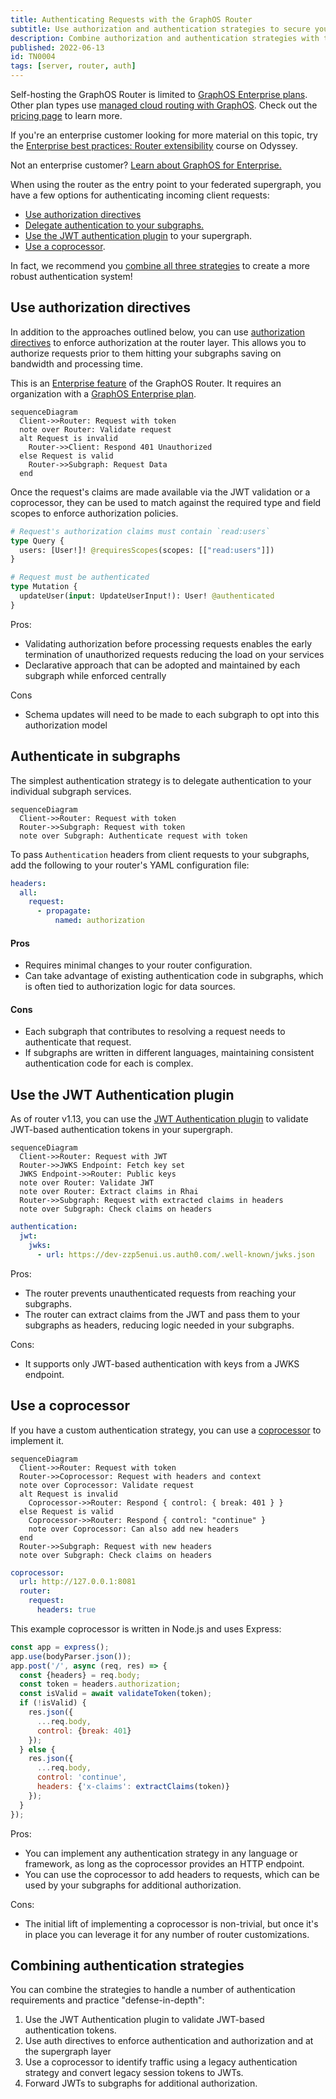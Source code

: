 ```yaml
---
title: Authenticating Requests with the GraphOS Router
subtitle: Use authorization and authentication strategies to secure your graph
description: Combine authorization and authentication strategies with the GraphOS Router to secure your graph through defense in depth.
published: 2022-06-13
id: TN0004
tags: [server, router, auth]
---
```


<EnterpriseFeature>

Self-hosting the GraphOS Router is limited to [GraphOS Enterprise plans](/graphos/enterprise/). Other plan types use [managed cloud routing with GraphOS](/graphos/cloud-routing). Check out the [pricing page](https://www.apollographql.com/pricing#graphos-router) to learn more.

</EnterpriseFeature>

<Tip>

If you're an enterprise customer looking for more material on this topic, try the [Enterprise best practices: Router extensibility](https://www.apollographql.com/tutorials/router-extensibility) course on Odyssey.

Not an enterprise customer? [Learn about GraphOS for Enterprise.](/graphos/enterprise)

</Tip>

When using the router as the entry point to your federated supergraph, you have a few options for authenticating incoming client requests:

- [Use authorization directives](#use-authorization-directives)
- [Delegate authentication to your subgraphs.](#authenticate-in-subgraphs)
- [Use the JWT authentication plugin](#use-the-jwt-authentication-plugin) to your supergraph.
- [Use a coprocessor](#use-a-coprocessor).

In fact, we recommend you [combine all three strategies](#combining-authentication-strategies) to create a more robust authentication system!

## Use authorization directives

In addition to the approaches outlined below, you can use [authorization directives](/router/configuration/authorization/) to enforce authorization at the router layer.
This allows you to authorize requests prior to them hitting your subgraphs saving on bandwidth and processing time.

<EnterpriseFeature>

This is an [Enterprise feature](/router/enterprise-features) of the GraphOS Router.
It requires an organization with a [GraphOS Enterprise plan](https://www.apollographql.com/pricing/).

</EnterpriseFeature>

```mermaid
sequenceDiagram
  Client->>Router: Request with token
  note over Router: Validate request
  alt Request is invalid
    Router->>Client: Respond 401 Unauthorized
  else Request is valid
    Router->>Subgraph: Request Data
  end
```

Once the request's claims are made available via the JWT validation or a coprocessor, they can be used to match against the required type and field scopes to enforce authorization policies.

```graphql
# Request's authorization claims must contain `read:users`
type Query {
  users: [User!]! @requiresScopes(scopes: [["read:users"]])
}

# Request must be authenticated
type Mutation {
  updateUser(input: UpdateUserInput!): User! @authenticated
}
```

Pros:

- Validating authorization before processing requests enables the early termination of unauthorized requests reducing the load on your services
- Declarative approach that can be adopted and maintained by each subgraph while enforced centrally

Cons

- Schema updates will need to be made to each subgraph to opt into this authorization model

## Authenticate in subgraphs

The simplest authentication strategy is to delegate authentication to your individual subgraph services.

```mermaid
sequenceDiagram
  Client->>Router: Request with token
  Router->>Subgraph: Request with token
  note over Subgraph: Authenticate request with token
```

To pass `Authentication` headers from client requests to your subgraphs, add the following to your router's YAML configuration file:

```yaml
headers:
  all:
    request:
      - propagate:
          named: authorization
```

#### Pros

- Requires minimal changes to your router configuration.
- Can take advantage of existing authentication code in subgraphs, which is often tied to authorization logic for data sources.

#### Cons

- Each subgraph that contributes to resolving a request needs to authenticate that request.
- If subgraphs are written in different languages, maintaining consistent authentication code for each is complex.

## Use the JWT Authentication plugin

As of router v1.13, you can use the [JWT Authentication plugin](/router/configuration/authn-jwt) to validate JWT-based authentication tokens in your supergraph.

<PremiumFeature linkWithAnchor="https://www.apollographql.com/pricing#graphos-router" />

```mermaid
sequenceDiagram
  Client->>Router: Request with JWT
  Router->>JWKS Endpoint: Fetch key set
  JWKS Endpoint->>Router: Public keys
  note over Router: Validate JWT
  note over Router: Extract claims in Rhai
  Router->>Subgraph: Request with extracted claims in headers
  note over Subgraph: Check claims on headers
```

```yaml
authentication:
  jwt:
    jwks:
      - url: https://dev-zzp5enui.us.auth0.com/.well-known/jwks.json
```

Pros:

- The router prevents unauthenticated requests from reaching your subgraphs.
- The router can extract claims from the JWT and pass them to your subgraphs as headers, reducing logic needed in your subgraphs.

Cons:

- It supports only JWT-based authentication with keys from a JWKS endpoint.

## Use a coprocessor

If you have a custom authentication strategy, you can use a [coprocessor](/router/customizations/coprocessor) to implement it.

<PremiumFeature linkWithAnchor="https://www.apollographql.com/pricing#graphos-router" />

```mermaid
sequenceDiagram
  Client->>Router: Request with token
  Router->>Coprocessor: Request with headers and context
  note over Coprocessor: Validate request
  alt Request is invalid
    Coprocessor->>Router: Respond { control: { break: 401 } }
  else Request is valid
    Coprocessor->>Router: Respond { control: "continue" }
    note over Coprocessor: Can also add new headers
  end
  Router->>Subgraph: Request with new headers
  note over Subgraph: Check claims on headers
```

```yaml
coprocessor:
  url: http://127.0.0.1:8081
  router:
    request:
      headers: true
```

This example coprocessor is written in Node.js and uses Express:

```js
const app = express();
app.use(bodyParser.json());
app.post('/', async (req, res) => {
  const {headers} = req.body;
  const token = headers.authorization;
  const isValid = await validateToken(token);
  if (!isValid) {
    res.json({
      ...req.body,
      control: {break: 401}
    });
  } else {
    res.json({
      ...req.body,
      control: 'continue',
      headers: {'x-claims': extractClaims(token)}
    });
  }
});
```

Pros:

- You can implement any authentication strategy in any language or framework, as long as the coprocessor provides an HTTP endpoint.
- You can use the coprocessor to add headers to requests, which can be used by your subgraphs for additional authorization.

Cons:

- The initial lift of implementing a coprocessor is non-trivial, but once it's in place you can leverage it for any number of router customizations.

## Combining authentication strategies

You can combine the strategies to handle a number of authentication requirements and practice "defense-in-depth":

1. Use the JWT Authentication plugin to validate JWT-based authentication tokens.
2. Use auth directives to enforce authentication and authorization and at the supergraph layer
3. Use a coprocessor to identify traffic using a legacy authentication strategy and convert legacy session tokens to JWTs.
4. Forward JWTs to subgraphs for additional authorization.
